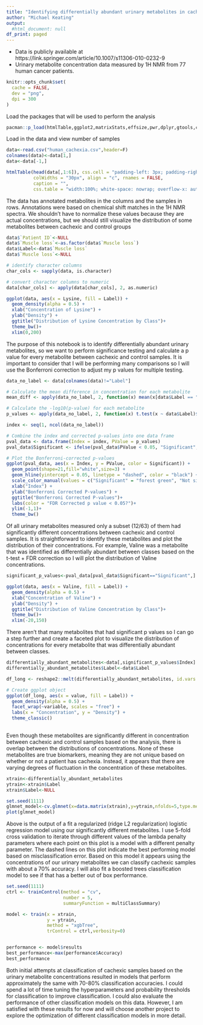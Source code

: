 ---
title: "Identifying differentially abundant urinary metabolites in cachexic patients"
author: "Michael Keating"
output:
  #html_document: null
df_print: paged
---
* Data is publicly available at https://link.springer.com/article/10.1007/s11306-010-0232-9
* Urinary metabolite concentration data measured by 1H NMR from 77 human cancer patients.


```{r setup-chunk, include=FALSE}
knitr::opts_chunk$set(
  cache = FALSE,
  dev = "png",
  dpi = 300
)
```

Load the packages that will be used to perform the analysis

```{r, Package Loading, echo=T,results=T,warning=F,message=F}
pacman::p_load(htmlTable,ggplot2,matrixStats,effsize,pwr,dplyr,gtools,coin,rlist,reshape2,glmnet,xgboost,caret)

```

Load in the data and view number of samples
```{r, Import and Explore Data, echo=T,results=T,warning=F}

data<-read.csv("human_cachexia.csv",header=F)
colnames(data)<-data[1,]
data<-data[-1,]

htmlTable(head(data[,1:6]), css.cell = "padding-left: 3px; padding-right: 3px; text-align:center;", 
          colWidths = "30px", align = "c", rnames = FALSE, 
          caption = "", 
          css.table = "width:100%; white-space: nowrap; overflow-x: auto;")

```
The data has annotated metabolites in the columns and the samples in rows. Annotations were based on chemical shift matches in the 1H NMR spectra. We shouldn't have to normalize these values because they are actual concentrations, but we should still visualize the distribution of some metabolites between cachexic and control groups

```{r, Convert data formats from character to either factor for our class label or numeric for our continuous intensities, results=F,echo=F}
data$`Patient ID`<-NULL
data$`Muscle loss`<-as.factor(data$`Muscle loss`)
data$Label<-data$`Muscle loss`
data$`Muscle loss`<-NULL

# identify character columns
char_cols <- sapply(data, is.character)

# convert character columns to numeric
data[char_cols] <- apply(data[char_cols], 2, as.numeric)

```

```{r, Plot intensity distribution of m/z values, echo=T,results=T,warning=F}

ggplot(data, aes(x = Lysine, fill = Label)) +
  geom_density(alpha = 0.5) +
  xlab("Concentration of Lysine") +
  ylab("Density") +
  ggtitle("Distribution of Lysine Concentration by Class")+
  theme_bw()+
  xlim(0,200)


```

The purpose of this notebook is to identify differentially abundant urinary metabolites, so we want to perform significance testing and calculate a p value for every metabolite between cachexic and control samples. It is important to consider that I will be performing many comparisons so I will use the Bonferroni correction to adjust my p values for multiple testing. 

```{r, Calculate mean difference for every metabolite between classes and visualize FDR corrected p values, echo=T,warning=F}

data_no_label <- data[colnames(data)!="Label"]

# Calculate the mean difference in concentration for each metabolite
mean_diff <- apply(data_no_label, 2, function(x) mean(x[data$Label == "cachexic"], na.rm = TRUE) - mean(x[data$Label == "control"], na.rm = TRUE))

# Calculate the -log10(p-value) for each metabolite
p_values <- apply(data_no_label, 2, function(x) t.test(x ~ data$Label)$p.value*(length(colnames(data_no_label))))

index <- seq(1, ncol(data_no_label))

# Combine the index and corrected p-values into one data frame
pval_data <- data.frame(Index = index, PValue = p_values)
pval_data$Significant <- ifelse(pval_data$PValue < 0.05, "Significant", "Not significant")

# Plot the Bonferroni-corrected p-values
ggplot(pval_data, aes(x = Index, y = PValue, color = Significant)) +
  geom_point(shape=21,fill="white",size=3) +
  geom_hline(yintercept = 0.05, linetype = "dashed", color = "black") +
  scale_color_manual(values = c("Significant" = "forest green", "Not significant" = "black")) +
  xlab("Index") +
  ylab("Bonferroni Corrected P-values") +
  ggtitle("Bonferroni Corrected P-values")+
  labs(color = "FDR Corrected p value < 0.05?")+
  ylim(-1,1)+
  theme_bw()
```

Of all urinary metabolites measured only a subset (12/63) of them had significantly different concentrations between cachexic and control samples. It is straightforward to identify these metabolites and plot the distribution of their concentrations. For example, Valine was a metabolite that was identified as differentially abundant between classes based on the t-test + FDR correction so I will plot the distribution of Valine concentrations.

```{r, Visualize concentration distribution for differentially abundant urinary metabolites,echo=T,warning=F}
significant_p_values<-pval_data[pval_data$Significant=="Significant",]

ggplot(data, aes(x = Valine, fill = Label)) +
  geom_density(alpha = 0.5) +
  xlab("Concentration of Valine") +
  ylab("Density") +
  ggtitle("Distribution of Valine Concentration by Class")+
  theme_bw()+
  xlim(-20,150)

```

There aren't that many metabolites that had significant p values so I can go a step further and create a faceted plot to visualize the distribution of concentrations for every metabolite that was differentially abundant between classes.

```{r, Simultaneously visualize distribution for all differentially abundant urinary metabolites,echo=T,warning=F }

differentially_abundant_metabolites<-data[,significant_p_values$Index]
differentially_abundant_metabolites$Label<-data$Label

df_long <- reshape2::melt(differentially_abundant_metabolites, id.vars = "Label")

# Create ggplot object
ggplot(df_long, aes(x = value, fill = Label)) + 
  geom_density(alpha = 0.5) +
  facet_wrap(~variable, scales = "free") +
  labs(x = "Concentration", y = "Density") +
  theme_classic()
  

```


Even though these metabolites are significantly different in concentration between cachexic and control samples based on the analysis, there is overlap between the distributions of concentrations. None of these metabolites are true biomarkers, meaning they are not unique based on whether or not a patient has cachexia. Instead, it appears that there are varying degrees of fluctuation in the concentration of these metabolites.

```{r, Can we classify samples as either control or cachexic based on metabolite concentrations,warning=F}
xtrain<-differentially_abundant_metabolites
ytrain<-xtrain$Label
xtrain$Label<-NULL

set.seed(1111)
glmnet_model<-cv.glmnet(x=data.matrix(xtrain),y=ytrain,nfolds=5,type.measure=c("class"),family="binomial",alpha=0,standardize=F)
plot(glmnet_model)


```
Above is the output of a fit a regularized (ridge L2 regularization) logistic regression model using our significantly different metabolites. I use 5-fold cross validation to iterate through different values of the lambda penalty parameters where each point on this plot is a model with a different penalty parameter. The dashed lines on this plot indicate the best performing model based on misclassification error. Based on this model it appears using the concentrations of our urinary metabolites we can classify cachexic samples with about a 70% accuracy. I will also fit a boosted trees classification model to see if that has a better out of box performance.



```{r, Can we improve classifiation performance using gradient boosted trees instead of regularized logistic regression,warning=F,message=F,echo=T}
set.seed(1111)
ctrl <- trainControl(method = "cv", 
                     number = 5,
                     summaryFunction = multiClassSummary)

model <- train(x = xtrain,
               y = ytrain,
               method = "xgbTree",
               trControl = ctrl,verbosity=0)


performance <- model$results
best_performance<-max(performance$Accuracy)
best_performance

```

Both initial attempts at classification of cachexic samples based on the urinary metabolite concentrations resulted in models that perform approximately the same with 70-80% classification accuracies. I could spend a lot of time tuning the hyperparameters and probability thresholds for classification to improve classification. I could also evaluate the performance of other classification models on this data. However, I am satisfied with these results for now and will choose another project to explore the optimization of different classification models in more detail. 
